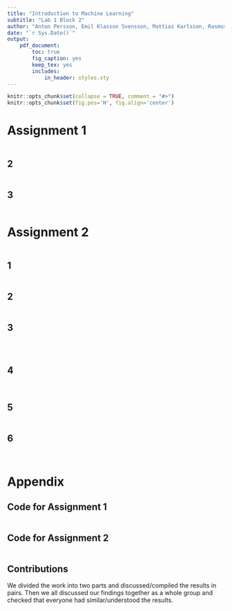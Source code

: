 ```yaml
---
title: "Introduction to Machine Learning"
subtitle: "Lab 1 Block 2"
author: "Anton Persson, Emil Klasson Svensson, Mattias Karlsson, Rasmus Holm"
date: "`r Sys.Date()`"
output:
    pdf_document:
        toc: true
        fig_caption: yes
        keep_tex: yes
        includes:
            in_header: styles.sty
---
```


```r
knitr::opts_chunk$set(collapse = TRUE, comment = "#>")
knitr::opts_chunk$set(fig.pos='H', fig.align='center')
```

\newpage

# Assignment 1
```r
```

## 2
```r
```

## 3
```r
```

\newpage

# Assignment 2
```r
```

## 1
```r
```

## 2
```r
```

## 3
```r
```

```r
```

```r
```

## 4
```r
```

```r
```

## 5
```r
```

## 6
```r
```

```r
```

\newpage

# Appendix

## Code for Assignment 1
```r
```

## Code for Assignment 2
```r
```

## Contributions
We divided the work into two parts and discussed/compiled the results in pairs. Then we all discussed our findings together as a whole group and checked that everyone had similar/understood the results.

